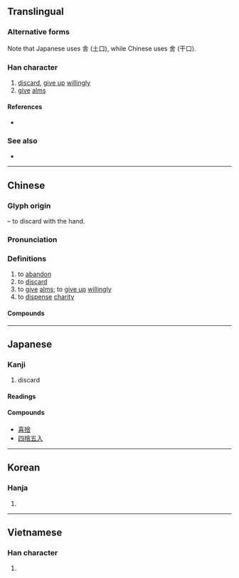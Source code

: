 {{character info/new}}
{{also|舍}}
==Translingual==
{{ja-forms|捨|[[舍]]|捨}}

===Alternative forms===
Note that Japanese uses 舎 (土口), while Chinese uses 舍 (干口).

===Han character===
{{Han char|rn=64|rad=手|as=08|sn=11|four=58061|canj=QOMR,XQOMR|ids=⿰扌舍}}

# [[discard]], [[give up]] [[willingly]]
# [[give]] [[alms]]

====References====
* {{Han ref|kx=0434.350|dkj=12191|dj=0784.150|hdz=31900.040|uh=6368|ud=25448|bh=B1CB|bd=45515}}

===See also===
* {{l|mul|拾}}

----

==Chinese==
{{zh-forms|s=舍}}

===Glyph origin===
{{Han etym}}
{{Han compound|手|alt1=扌|t1=hand|舍|ls=psc|c1=s|c2=p}} – to discard with the hand.

===Pronunciation===
{{zh-pron
|m=shě
|c=se2
|h=pfs=sá
|mn=siá
|mn-t=sia3
|mc=y
|oc=y
|cat=
}}

===Definitions===
{{zh-hanzi}}

# to [[abandon]]
# to [[discard]]
# to [[give]] [[alms]]; to [[give up]] [[willingly]]
# to [[dispense]] [[charity]]

====Compounds====
{{zh-der|不捨|施捨|不捨得|不捨晝夜|依依不捨|依依難捨|割捨|取捨|善財難捨|四捨五入|廣捨|忘生捨死|戀戀不捨|戀戀難捨|拚捨|捨不得|捨命|捨命救人|捨墮|捨安就危|捨實求虛|捨己就人|捨己從人|捨己成人|捨己救人|捨己為人|捨己為公|捨得|捨我其誰|捨本逐末|捨棄|捨死忘生|捨生取義|捨生忘死|捨短取長|捨身|捨身圖報|捨身報國|捨身求法|捨近務遠|捨近即遠|捨近求遠|施捨|棄捨|留連不捨|窮追不捨|緊追不捨|繾綣難捨|讀不捨手|逐末捨本|鍥而不捨|難分難捨|難捨難分|齊王捨牛}}

----

==Japanese==

===Kanji===
{{ja-kanji|grade=6|rs=手08}}

# discard

====Readings====
{{ja-readings
|on=しゃ
|kun=す-てる
|nanori=いえ, えだ, すて
}}

====Compounds====
* [[喜捨]]
* [[四捨五入]]

----

==Korean==

===Hanja===
{{ko-hanja|hangeul=사|eumhun=|rv=sa|mr=sa|y=sa}}

# {{defn|lang=ko|sort=手08}}

----

==Vietnamese==

===Han character===
{{vi-hantu|[[xả]]|rs=手08}}

# {{defn|lang=vi|sort=手08}}